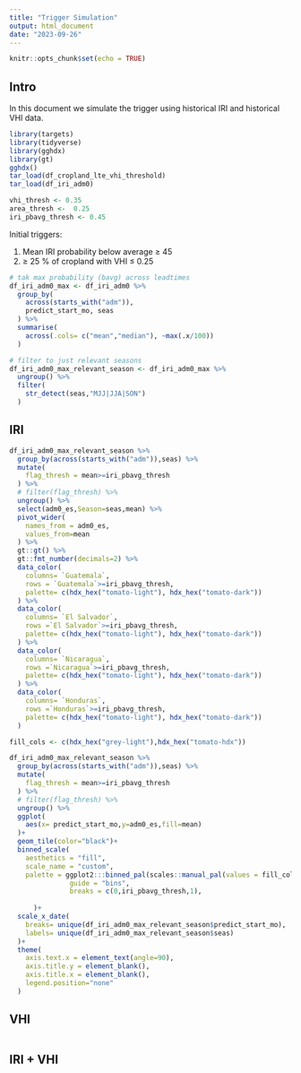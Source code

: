 ```yaml
---
title: "Trigger Simulation"
output: html_document
date: "2023-09-26"
---
```


```r
knitr::opts_chunk$set(echo = TRUE)
```

## Intro

In this document we simulate the trigger using historical IRI and historical VHI data.

```r
library(targets)
library(tidyverse)
library(gghdx)
library(gt)
gghdx()
tar_load(df_cropland_lte_vhi_threshold)
tar_load(df_iri_adm0)

vhi_thresh <- 0.35
area_thresh <-  0.25
iri_pbavg_thresh <- 0.45
```


Initial triggers:

1. Mean IRI probability below average ≥ 45
2. ≥ 25 % of cropland with VHI ≤ 0.25

```r

# tak max probability (bavg) across leadtimes
df_iri_adm0_max <- df_iri_adm0 %>% 
  group_by(
    across(starts_with("adm")), 
    predict_start_mo, seas
  ) %>% 
  summarise(
    across(.cols= c("mean","median"), ~max(.x/100))
  ) 

# filter to just relevant seasons
df_iri_adm0_max_relevant_season <- df_iri_adm0_max %>% 
  ungroup() %>% 
  filter(
    str_detect(seas,"MJJ|JJA|SON")
  ) 
```


## IRI

```r

df_iri_adm0_max_relevant_season %>% 
  group_by(across(starts_with("adm")),seas) %>% 
  mutate(
    flag_thresh = mean>=iri_pbavg_thresh
  ) %>% 
  # filter(flag_thresh) %>% 
  ungroup() %>% 
  select(adm0_es,Season=seas,mean) %>% 
  pivot_wider(
    names_from = adm0_es,
    values_from=mean
  ) %>% 
  gt::gt() %>% 
  gt::fmt_number(decimals=2) %>% 
  data_color(
    columns= `Guatemala`,
    rows = `Guatemala`>=iri_pbavg_thresh,
    palette= c(hdx_hex("tomato-light"), hdx_hex("tomato-dark"))
  ) %>% 
  data_color(
    columns= `El Salvador`,
    rows =`El Salvador`>=iri_pbavg_thresh,
    palette= c(hdx_hex("tomato-light"), hdx_hex("tomato-dark"))
  ) %>% 
  data_color(
    columns= `Nicaragua`,
    rows =`Nicaragua`>=iri_pbavg_thresh,
    palette= c(hdx_hex("tomato-light"), hdx_hex("tomato-dark"))
  ) %>% 
  data_color(
    columns= `Honduras`,
    rows =`Honduras`>=iri_pbavg_thresh,
    palette= c(hdx_hex("tomato-light"), hdx_hex("tomato-dark"))
  )

```

```r

fill_cols <- c(hdx_hex("grey-light"),hdx_hex("tomato-hdx"))

df_iri_adm0_max_relevant_season %>% 
  group_by(across(starts_with("adm")),seas) %>% 
  mutate(
    flag_thresh = mean>=iri_pbavg_thresh
  ) %>% 
  # filter(flag_thresh) %>% 
  ungroup() %>% 
  ggplot(
    aes(x= predict_start_mo,y=adm0_es,fill=mean)
  )+
  geom_tile(color="black")+
  binned_scale(
    aesthetics = "fill",
    scale_name = "custom", 
    palette = ggplot2:::binned_pal(scales::manual_pal(values = fill_cols)),
               guide = "bins",
               breaks = c(0,iri_pbavg_thresh,1), 
    
      )+
  scale_x_date(
    breaks= unique(df_iri_adm0_max_relevant_season$predict_start_mo),
    labels= unique(df_iri_adm0_max_relevant_season$seas)
  )+
  theme(
    axis.text.x = element_text(angle=90),
    axis.title.y = element_blank(),
    axis.title.x = element_blank(),
    legend.position="none"
  )
```

## VHI
```r

```

## IRI + VHI
```r

```

